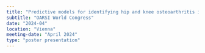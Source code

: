 ```yaml
---
title: "Predictive models for identifying hip and knee osteoarthritis in primary care electronic records: a natural language processing text classifier approach"
subtitle: "OARSI World Congress"
date: "2024-04"
location: "Vienna"
meeting-date: "April 2024"
type: "poster presentation"
---
```

